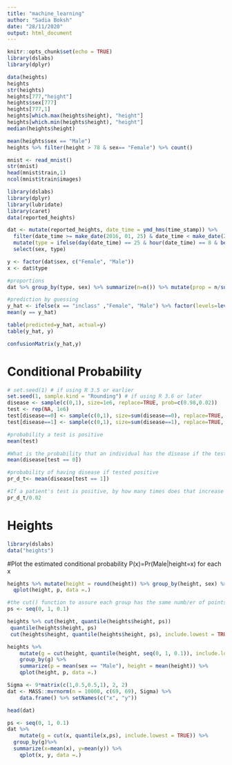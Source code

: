 ```yaml
---
title: "machine_learning"
author: "Sadia Boksh"
date: "28/11/2020"
output: html_document
---
```


```r
knitr::opts_chunk$set(echo = TRUE)
library(dslabs)
library(dplyr)

```

```r
data(heights)
heights
str(heights)
heights[777,"height"]
heights$sex[777]
heights[777,1]
heights[which.max(heights$height), "height"]
heights[which.min(heights$height), "height"]
median(heights$height)

mean(heights$sex == "Male")
heights %>% filter(height > 78 & sex== "Female") %>% count()
```

```r
mnist <- read_mnist()
str(mnist)
head(mnist$train,1)
ncol(mnist$train$images)
```
```r
library(dslabs)
library(dplyr)
library(lubridate)
library(caret)
data(reported_heights)

dat <- mutate(reported_heights, date_time = ymd_hms(time_stamp)) %>%
  filter(date_time >= make_date(2016, 01, 25) & date_time < make_date(2016, 02, 1)) %>%
  mutate(type = ifelse(day(date_time) == 25 & hour(date_time) == 8 & between(minute(date_time), 15, 30), "inclass","online")) %>%
  select(sex, type)

y <- factor(dat$sex, c("Female", "Male"))
x <- dat$type

#proportions
dat %>% group_by(type, sex) %>% summarize(n=n()) %>% mutate(prop = n/sum(n))

#prediction by guessing
y_hat <- ifelse(x == "inclass" ,"Female", "Male") %>% factor(levels=levels(y))
mean(y == y_hat)

table(predicted=y_hat, actual=y)
table(y_hat, y)

confusionMatrix(y_hat,y)


```

# Conditional Probability
```r

# set.seed(1) # if using R 3.5 or earlier
set.seed(1, sample.kind = "Rounding") # if using R 3.6 or later
disease <- sample(c(0,1), size=1e6, replace=TRUE, prob=c(0.98,0.02))
test <- rep(NA, 1e6)
test[disease==0] <- sample(c(0,1), size=sum(disease==0), replace=TRUE, prob=c(0.90,0.10))
test[disease==1] <- sample(c(0,1), size=sum(disease==1), replace=TRUE, prob=c(0.15, 0.85))

#probability a test is positive
mean(test)

#What is the probability that an individual has the disease if the test is negative
mean(disease[test == 0])

#probability of having disease if tested positive
pr_d_t<- mean(disease[test == 1])

#If a patient's test is positive, by how many times does that increase their risk of having the disease?
pr_d_t/0.02

```
# Heights

```r


library(dslabs)
data("heights")
```

#Plot the estimated conditional probability  P(x)=Pr(Male|height=x)  for each  x
```r
heights %>% mutate(height = round(height)) %>% group_by(height, sex) %>% summarise(p = mean(sex == "Male") ) %>%
  qplot(height, p, data =.)
```
```r
#the cut() function to assure each group has the same numb/er of points
ps <- seq(0, 1, 0.1)

heights %>% cut(height, quantile(heights$height, ps))
 quantile(heights$height, ps)
 cut(heights$height, quantile(heights$height, ps), include.lowest = TRUE)

heights %>% 
	mutate(g = cut(height, quantile(height, seq(0, 1, 0.1)), include.lowest = TRUE))%>%
	group_by(g) %>%
	summarize(p = mean(sex == "Male"), height = mean(height)) %>%
	qplot(height, p, data =.)
```

```r

Sigma <- 9*matrix(c(1,0.5,0.5,1), 2, 2)
dat <- MASS::mvrnorm(n = 10000, c(69, 69), Sigma) %>%
	data.frame() %>% setNames(c("x", "y"))

head(dat)

ps <- seq(0, 1, 0.1)
dat %>% 
	mutate(g = cut(x, quantile(x,ps), include.lowest = TRUE)) %>%
  group_by(g)%>%
  summarize(x=mean(x), y=mean(y)) %>%
	qplot(x, y, data =.)
```

